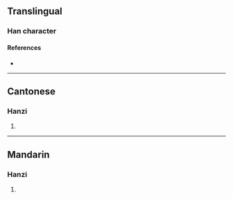 {{character info/new}}
==Translingual==

===Han character===
{{Han char|rn=75|rad=木|as=04|sn=8|four=41910|canj=DOP|ids=⿰木化}}

====References====
* {{Han ref|kx=0514.050|dkj=14510|dj=0901.090|hdz=21171.040|uh=6779|ud=26489|bh=CCE7|bd=52455}}

----

==Cantonese==

===Hanzi===
{{yue-hanzi|jyut=[[faa3]]|y=fa3}}

# {{defn|lang=yue|sort=木04}}

----

==Mandarin==

===Hanzi===
{{cmn-hanzi|pin=[[huà]] ([[hua4]])|wg=hua<sup>4</sup>}}

# {{defn|lang=cmn|sort=木04}}